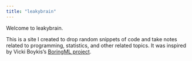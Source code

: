 ```yaml
---
title: "leakybrain"
---
```


Welcome to leakybrain.

This is a site I created to drop random snippets of code and take notes related to programming, statistics, and other related topics. It was inspired by Vicki Boykis's [BoringML project](boringml.com).

